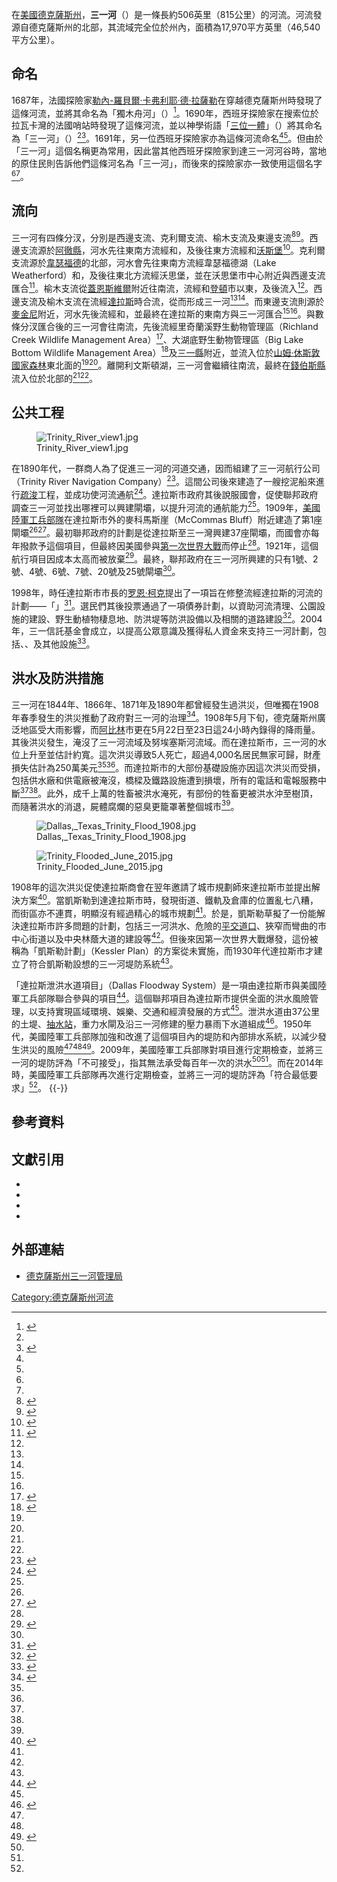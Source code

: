 {{Infobox_river
| name                = 三一河
| image               = Trinity River, Dallas, Texas.jpg
| image_size          = 280px
| image_caption       = 1901年至1907年印製的明信片，描繪了位於[[德克薩斯州|德克薩斯州]][[達拉斯縣_(德克薩斯州)|達拉斯縣]]的三一河
| map                 = Trinity Watershed.png
| map_size            = 280px
| map_caption         = 三一河及其相關流域的地圖
<!---------------------- LOCATION -->
| subdivision_type1   = 國家
| subdivision_name1   = [[美國|美國]]
| subdivision_type2   = [[美国州份|州份]]
| subdivision_name2   = [[德克薩斯州|德克薩斯州]]
<!---------------------- BASIM -->
| source1             = 
| source1_location    = 德克薩斯州北部，鄰近[[紅河_(密西西比河)|紅河]]
| source1_coordinates = {{coord|32|47|54|N|96|53|52|W|name=三一河（河源）}}<ref>{{Cite web |url = {{gnis3|1348789}} |title = Trinity River |author = Geographic Names Information System (GNIS) |date = 1979-11-30 |publisher = United States Geological Survey |language = en |accessdate = 2020-08-02}}</ref>
| source1_elevation   = 
| mouth               = 
| mouth_location      = 德克薩斯州[[錢伯斯縣_(得克薩斯州)|錢伯斯縣]]的{{tsl|en|Trinity Bay (Texas)|三一灣}}
| mouth_coordinates   = {{coord|29|44|35|N|94|42|12|W|name=三一河（河口）}}
| mouth_elevation     = {{convert|0|ft|m}}
<!---------------------- PHYSIOGNOMY -->
| length              = 506英里（815公里）{{sfn|Benke|Cushing|2005|p=215}}
| basin_size          = 17,970平方英里（46,540平方公里）{{sfn|Benke|Cushing|2005|p=227}}
| discharge1_avg      = {{convert|6368|ft3/s|m³/s}}<ref name="USGS Trinity River">{{Cite web |url = https://waterdata.usgs.gov/tx/nwis/uv/?site_no=08057000&PARAmeter_cd=00065,00060 |title = USGS 08057000 Trinity Rv at Dallas, TX |author = United States Geological Survey |language = en |accessdate = 2020-08-03 |deadurl = no |archiveurl = https://web.archive.org/web/20200803092433/https://waterdata.usgs.gov/tx/nwis/uv/?site_no=08057000&PARAmeter_cd=00065%2C00060 |archivedate = 2020-08-03 }}</ref>
| discharge1_min      = 
| discharge1_max      = 
}}

在[[美國|美國]][[德克薩斯州|德克薩斯州]]，'''三一河'''（{{lang-en|Trinity River}}）是一條長約506英里（815公里）的河流。河流發源自德克薩斯州的北部，其流域完全位於州內，面積為17,970平方英里（46,540平方公里）。

== 命名 ==
1687年，法國探險家[[勒內-羅貝爾·卡弗利耶·德·拉薩勒|勒內-羅貝爾·卡弗利耶·德·拉薩勒]]在穿越德克薩斯州時發現了這條河流，並將其命名為「獨木舟河」（{{lang-fr|Riviere des canoës}}）<ref name="History">{{Cite web |url = http://www.trinityra.org/ourhistory |title = Our History |author = Trinity River Authority |language = en |accessdate = 2020-08-05 |deadurl = no |archiveurl = https://archive.is/20130916213822/http://www.trinityra.org/ourhistory |archivedate = 2013-09-16 }}</ref>。1690年，西班牙探險家{{tsl|en|Alonso de León|阿隆索·德·利昂}}在搜索位於拉瓦卡灣的法國哨站時發現了這條河流，並以神學術語「[[三位一體|三位一體]]」（{{lang-es|Trinidad}}）將其命名為「三一河」（{{lang-es|La Santísima Trinidad}}）<ref name="History"/><ref name="D Magazine@20190520">{{Cite web |url = https://www.dmagazine.com/frontburner/2019/05/is-it-time-to-change-the-name-of-the-trinity-river-back-to-the-arkikosa-river/ |title = Is It Time to Change the Name of the Trinity River Back to the Arkikosa River? |last = Simek |first = Peter |date = 2019-05-20 |publisher = D Magazine |language = en |accessdate = 2020-08-05 |deadurl = no |archiveurl = https://web.archive.org/web/20190605070257/https://www.dmagazine.com/frontburner/2019/05/is-it-time-to-change-the-name-of-the-trinity-river-back-to-the-arkikosa-river/ |archivedate = 2019-06-05 }}</ref>。1691年，另一位西班牙探險家{{tsl|en|Domingo Terán de los Ríos|多明哥·泰蘭·德·洛斯·里奧斯}}亦為這條河流命名<ref name="History"/><ref name="D Magazine@20190520"/>。但由於「三一河」這個名稱更為常用，因此當其他西班牙探險家到達三一河河谷時，當地的原住民則告訴他們這條河名為「三一河」，而後來的探險家亦一致使用這個名字<ref name="History"/><ref name="D Magazine@20190520"/>。

== 流向 ==
三一河有四條分汊，分別是西邊支流、克利爾支流、榆木支流及東邊支流<ref name="Trinity River Basin">{{Cite web |url = https://www.twdb.texas.gov/surfacewater/rivers/river_basins/trinity/index.asp |title = Trinity River Basin |author = Texas Water Development Board |language = en |accessdate = 2020-08-03 |deadurl = no |archiveurl = https://web.archive.org/web/20200803102612/https://www.twdb.texas.gov/surfacewater/rivers/river_basins/trinity/index.asp |archivedate = 2020-08-03 }}</ref><ref name="Ulery, Van Metre & Crossfield">{{Cite journal |last = Ulery |first = Randy L. |last2 = Van Metre |first2 = Peter C. |last3 = Crossfield |first3 = Allison S. |title = TRINITY RIVER BASIN, TEXAS |journal = Journal of the American Water Resources Association |year = 1993 |volume = 29 |issue = 4 |pages = 685-711}}</ref>。西邊支流源於[[阿徹縣_(德克薩斯州)|阿徹縣]]，河水先往東南方流經{{tsl|en|Lake Bridgeport (Texas)|布里奇波特湖}}和{{tsl|en|Eagle Mountain Lake|鷹山湖}}，及後往東方流經{{tsl|en|Lake Worth (Texas)|沃斯湖}}和[[沃斯堡|沃斯堡]]<ref>{{Cite web |url = https://tshaonline.org/handbook/online/articles/rnw02 |title = West Fork of the Trinity River |publisher = Texas State Historical Association |language = en |accessdate = 2020-08-03 |deadurl = no |archiveurl = https://web.archive.org/web/20200803105204/https://tshaonline.org/handbook/online/articles/rnw02 |archivedate = 2020-08-03 }}</ref>。克利爾支流源於[[韋瑟福德|韋瑟福德]]的北部，河水會先往東南方流經韋瑟福德湖（Lake Weatherford）和{{tsl|en|Benbrook Lake|本布魯克湖}}，及後往東北方流經沃思堡，並在沃思堡市中心附近與西邊支流匯合<ref name="Trinity River">{{Cite web |url = https://tshaonline.org/handbook/online/articles/rnt02 |title = Trinity River |last = Gard |first = Wayne |publisher = Texas State Historical Association |language = en |accessdate = 2020-08-03 |deadurl = no |archiveurl = https://web.archive.org/web/20200803110733/https://tshaonline.org/handbook/online/articles/rnt02 |archivedate = 2020-08-03 }}</ref>。榆木支流從[[蓋恩斯維爾_(德克薩斯州)|蓋恩斯維爾]]附近往南流，流經{{tsl|en|Lake Ray Roberts|雷·羅伯茨湖}}和[[登頓_(德克薩斯州)|登頓]]市以東，及後流入{{tsl|en|Lewisville Lake|路易斯維爾湖}}<ref name="Ulery, Van Metre & Crossfield"/>。西邊支流及榆木支流在流經[[達拉斯|達拉斯]]時合流，從而形成三一河<ref name="Trinity River Basin"/><ref name="Ulery, Van Metre & Crossfield"/>。而東邊支流則源於[[麥金尼_(德克薩斯州)|麥金尼]]附近，河水先後流經{{tsl|en|Lavon Lake|拉馮湖}}和{{tsl|en|Lake Ray Hubbard|雷·哈伯德湖}}，並最終在達拉斯的東南方與三一河匯合<ref name="Trinity River Basin"/><ref name="Ulery, Van Metre & Crossfield"/>。與數條分汊匯合後的三一河會往南流，先後流經里奇蘭溪野生動物管理區（Richland Creek Wildlife Management Area）<ref>{{Cite web |url = https://tpwd.texas.gov/huntwild/hunt/wma/find_a_wma/list/?id=23 |title = Richland Creek (WMA) |author = Texas Parks and Wildlife Department |language = en |accessdate = 2020-08-04 |deadurl = no |archiveurl = https://web.archive.org/web/20200608055347/https://tpwd.texas.gov/huntwild/hunt/wma/find_a_wma/list/?id=23 |archivedate = 2020-06-08 }}</ref>、大湖底野生動物管理區（Big Lake Bottom Wildlife Management Area）<ref>{{Cite web |url = https://tpwd.texas.gov/huntwild/hunt/wma/find_a_wma/list/?id=1 |title = Big Lake Bottom WMA |author = Texas Parks and Wildlife Department |language = en |accessdate = 2020-08-04 |deadurl = no |archiveurl = https://web.archive.org/web/20200309134128/https://tpwd.texas.gov/huntwild/hunt/wma/find_a_wma/list/?id=1 |archivedate = 2020-03-09 }}</ref>及[[三一縣_(德克薩斯州)|三一縣]]附近，並流入位於[[山姆·休斯敦國家森林|山姆·休斯敦國家森林]]東北面的{{tsl|en|Lake Livingston|利文斯頓湖}}<ref name="Ulery, Van Metre & Crossfield"/><ref name="Trinity River"/>。離開利文斯頓湖，三一河會繼續往南流，最終在[[錢伯斯縣_(得克薩斯州)|錢伯斯縣]]流入位於{{tsl|en|Galveston Bay|加爾維斯頓灣}}北部的{{tsl|en|Trinity Bay (Texas)|三一灣}}<ref name="Ulery, Van Metre & Crossfield"/><ref name="Trinity River"/>。

== 公共工程 ==
[[File:Trinity_River_view1.jpg|left]]

在1890年代，一群商人為了促進三一河的河道交通，因而組建了三一河航行公司（Trinity River Navigation Company）<ref name="Slate@20140925">{{Cite web |url = http://www.slate.com/blogs/the_eye/2014/09/25/_99_invisible_roman_mars_on_the_attempted_creation_of_the_port_of_dallas.html |title = How Landlocked Dallas Once Tried to Become a Port City |last = Barton |first = Julia |date = 2014-09-25 |publisher = Slate |language = en |accessdate = 2020-08-04 |deadurl = no |archiveurl = https://web.archive.org/web/20200130074012/http://www.slate.com/blogs/the_eye/2014/09/25/_99_invisible_roman_mars_on_the_attempted_creation_of_the_port_of_dallas.html |archivedate = 2020-01-30 }}</ref>。這間公司後來建造了一艘挖泥船來進行[[疏浚|疏浚]]工程，並成功使河流通航<ref name="Dallas Morning News@20190620">{{Cite web |url = https://www.dallasnews.com/news/curious-texas/2019/06/20/why-doesnt-dallas-use-the-trinity-river-as-a-port-curious-texas-investigates/ |title = Why doesn’t Dallas use the Trinity River as a port? Curious Texas investigates |last = Limón |first = Elvia |date = 2019-06-20 |publisher = The Dallas Morning News |language = en |accessdate = 2020-08-04 |archive-date = 2020-08-04 |archive-url = https://web.archive.org/web/20200804125600/https://www.dallasnews.com/news/curious-texas/2019/06/20/why-doesnt-dallas-use-the-trinity-river-as-a-port-curious-texas-investigates/ |dead-url = no }}</ref>。達拉斯市政府其後說服國會，促使聯邦政府調查三一河並找出哪裡可以興建閘壩，以提升河流的通航能力<ref name="Dallas Morning News@20190620"/>。1909年，[[美國陸軍工兵部隊|美國陸軍工兵部隊]]在達拉斯市{{convert|13|mi|km}}外的麥科馬斯崖（McCommas Bluff）附近建造了第1座閘壩<ref name="Slate@20140925"/><ref name="Mitchell@1990">{{Cite journal |last = Mitchell |first = David |url = https://scholarworks.sfasu.edu/cgi/viewcontent.cgi?article=2040&context=ethj |title = The Trinity River Project, 1852-1922 |journal = East Texas Historical Jouranl |year = 1990 |volume = 28 |issue = 2 |pages = 39-45 |access-date = 2020-08-05 |archive-date = 2020-07-09 |archive-url = https://web.archive.org/web/20200709152712/https://scholarworks.sfasu.edu/cgi/viewcontent.cgi?article=2040&context=ethj |dead-url = no }}</ref>。最初聯邦政府的計劃是從達拉斯至三一灣興建37座閘壩，而國會亦每年撥款予這個項目，但最終因美國參與[[第一次世界大戰|第一次世界大戰]]而停止<ref name="Mitchell@1990"/>{{sfn|United States War Department|1919|p=1136}}。1921年，這個航行項目因成本太高而被放棄<ref name="Trinity River Navigation Projects">{{Cite web |url = https://tshaonline.org/handbook/online/articles/ett01 |title = Trinity River Navigation Projects |last = Gard |first = Wayne |publisher = Texas State Historical Association |language = en |accessdate = 2020-08-04 |deadurl = no |archiveurl = https://web.archive.org/web/20200729021635/https://tshaonline.org/handbook/online/articles/ett01 |archivedate = 2020-07-29 }}</ref>。最終，聯邦政府在三一河所興建的只有1號、2號、4號、6號、7號、20號及25號閘壩<ref name="Mitchell@1990"/>{{sfn|United States War Department|1919|p=1136}}。

1998年，時任達拉斯市市長的[[罗恩·柯克|罗恩·柯克]]提出了一項旨在修整流經達拉斯的河流的計劃——「{{tsl|en|Trinity River Project|三一河計劃}}」<ref>{{Cite web |url = https://www.dmagazine.com/publications/d-magazine/2010/january/birth-of-the-trinity-river-corrider-project/ |title = Birth of the Trinity River Corrider Project |last = Bartlett |first = Steve |date = 2010 |publisher = D Magazine |language = en |accessdate = 2020-08-04 |archive-date = 2020-08-04 |archive-url = https://web.archive.org/web/20200804171859/https://www.dmagazine.com/publications/d-magazine/2010/january/birth-of-the-trinity-river-corrider-project/ |dead-url = no }}</ref>。選民們其後投票通過了一項債券計劃，以資助河流清理、公園設施的建設、野生動植物棲息地、防洪堤等防洪設備以及相關的道路建設<ref>{{Cite web |url = https://www.texasobserver.org/3060-if-they-build-it-dallas-long-and-winding-trinity-river-corridor-project/ |title = If They Build It… Dallas' long and winding Trinity River Corridor Project |last = Dille |first = Ian |date = 2009-05-29 |publisher = D Magazine |language = en |accessdate = 2020-08-04 |deadurl = no |archiveurl = https://web.archive.org/web/20150921071012/https://www.texasobserver.org/3060-if-they-build-it-dallas-long-and-winding-trinity-river-corridor-project/ |archivedate = 2015-09-21 }}</ref>。2004年，三一信託基金會成立，以提高公眾意識及獲得私人資金來支持三一河計劃，包括{{tsl|en|Margaret Hunt Hill Bridge|瑪格麗特·亨特·希爾大橋}}、{{tsl|en|Margaret McDermott Bridge|瑪格麗特·麥克德莫特大橋}}、{{tsl|en|Ronald Kirk Bridge|羅恩·柯克大橋}}及其他設施<ref>{{Cite web |url = http://thetrinitytrust.org/the-trinity-trust/ |title = About Us |author = Trinity Park Conservancy |language = en |accessdate = 2020-08-04 |deadurl = yes |archiveurl = https://web.archive.org/web/20190915035353/http://thetrinitytrust.org/the-trinity-trust/ |archivedate = 2019-09-15 }}</ref>。

== 洪水及防洪措施 ==
三一河在1844年、1866年、1871年及1890年都曾經發生過洪災，但唯獨在1908年春季發生的洪災推動了政府對三一河的治理<ref name="D Magazine@20170311">{{Cite web |url = https://www.dmagazine.com/publications/d-magazine/2017/march/wild-dallas-trinity-river-guide-dallas/taming-the-trinity/ |title = Taming the Trinity |last = Simek |first = Peter |date = 2017-03-11 |publisher = D Magazine |language = en |accessdate = 2020-08-05 |deadurl = no |archiveurl = https://web.archive.org/web/20170311013052/https://www.dmagazine.com/publications/d-magazine/2017/march/wild-dallas-trinity-river-guide-dallas/taming-the-trinity/ |archivedate = 2017-03-11 }}</ref>。1908年5月下旬，德克薩斯州廣泛地區受大雨影響，而[[阿比林_(得克萨斯州)|阿比林]]市更在5月22日至23日這24小時內錄得{{convert|6.78|inch|mm}}的降雨量{{sfn|Burnett|2008|p=300}}。其後洪災發生，淹沒了三一河流域及努埃塞斯河流域{{sfn|Burnett|2008|p=300}}。而在達拉斯市，三一河的水位上升至{{convert|52.6|ft|m}}並估計約{{convert|2|mi|km}}寬{{sfn|Burnett|2008|p=300}}。這次洪災導致5人死亡，超過4,000名居民無家可歸，財產損失估計為250萬美元<ref name="Dallas Morning News@20190620"/><ref name="D Magazine@20170311"/>。而達拉斯市的大部份基礎設施亦因這次洪災而受損，包括供水廠和供電廠被淹沒，橋樑及鐵路設施遭到損壞，所有的電話和電報服務中斷<ref name="Dallas Morning News@20190620"/><ref name="D Magazine@20170311"/>。此外，成千上萬的牲畜被洪水淹死，有部份的牲畜更被洪水沖至樹頂，而隨著洪水的消退，屍體腐爛的惡臭更籠罩著整個城市<ref name="D Magazine@20170311"/>{{sfn|Payne|1982|pp=119-155}}。

[[File:Dallas,_Texas_Trinity_Flood_1908.jpg|thumb]]

[[File:Trinity_Flooded_June_2015.jpg|right]]

1908年的這次洪災促使達拉斯商會在翌年邀請了城市規劃師{{tsl|en|George Kessler|喬治·凱斯勒}}來達拉斯市並提出解決方案<ref name="Wilson's journal">{{Cite journal |last = Wilson |first = William H. |title = Adapting to Growth: Dallas, Texas, and the Kessler Plan, 1908-1933 |journal = Arizona and the West |year = 1983 |volume = 25 |issue = 3 |pages= 245-260}}</ref>。當凱斯勒到達達拉斯市時，發現街道、鐵軌及倉庫的位置亂七八糟，而街區亦不連貫，明顯沒有經過精心的城市規劃<ref name="D Magazine@20170311"/>。於是，凱斯勒草擬了一份能解決達拉斯市許多問題的計劃，包括三一河洪水、危險的[[平交道口|平交道口]]、狹窄而彎曲的市中心街道以及中央林蔭大道的建設等<ref name="Wilson's journal"/>。但後來因第一次世界大戰爆發，這份被稱為「凱斯勒計劃」（Kessler Plan）的方案從未實施，而1930年代達拉斯市才建立了符合凱斯勒設想的三一河堤防系統<ref name="D Magazine@20170311"/>。

「達拉斯泄洪水道項目」（Dallas Floodway System）是一項由達拉斯市與美國陸軍工兵部隊聯合參與的項目<ref name="Dallas Floodway Project">{{Cite web |url = https://trinityrivercorridor.com/flood-control/dallas-floodway-project |title = Dallas Floodway Project |author = Trinity River Corridor |language = en |accessdate = 2020-08-05 |deadurl = no |archiveurl = https://web.archive.org/web/20200618220100/https://trinityrivercorridor.com/flood-control/dallas-floodway-project |archivedate = 2020-06-18 }}</ref>。這個聯邦項目為達拉斯市提供全面的洪水風險管理，以支持實現區域環境、娛樂、交通和經濟發展的方式<ref name="Dallas Floodway Project"/>。泄洪水道由37公里的土堤、[[抽水站|抽水站]]，重力水閘及沿三一河修建的壓力暴雨下水道組成<ref name="Barth, Ringen & Sallas">{{cite conference | last = Barth | first = Brad | last2 = Ringen | first2 = Stephen W. | last3 = Sallas | first3 = Jeffrey H. | title = City of Dallas Floodway System (DFS) Case Study: 100-Year Levee Remediation | pages = 59-68 | date = 2014-11-03 | conference = 2014 Biennial Rocky Mountain Geo-Conference | location = Lakewood, CO | accessdate = 2020-08-05}}</ref>。1950年代，美國陸軍工兵部隊加強和改進了這個項目內的堤防和內部排水系統，以減少發生洪災的風險<ref name="Dallas Floodway Project"/><ref name="Barth, Ringen & Sallas"/><ref name="U.S. Army Corps of Engineers">{{Cite web |url = https://www.swf.usace.army.mil/Missions/Water-Sustainment/Dallas-Floodway/ |title = Dallas Floodway Project |author = U.S. Army Corps of Engineers |language = en |accessdate = 2020-08-05 |deadurl = no |archiveurl = https://web.archive.org/web/20200609175242/https://www.swf.usace.army.mil/Missions/Water-Sustainment/Dallas-Floodway/ |archivedate = 2020-06-09 }}</ref>。2009年，美國陸軍工兵部隊對項目進行定期檢查，並將三一河的堤防評為「不可接受」，指其無法承受每百年一次的洪水<ref name="Dallas Morning News@20190620"/><ref name="Barth, Ringen & Sallas"/>。而在2014年時，美國陸軍工兵部隊再次進行定期檢查，並將三一河的堤防評為「符合最低要求」<ref name="U.S. Army Corps of Engineers"/>。
{{-}}
== 參考資料 ==
{{reflist|2}}

== 文獻引用 ==
* {{Cite book | last = Benke | first = Arthur C. | last2 = Cushing | first2 = Colbert E. | title = Rivers of North America | location = Burlington, MA | publisher = Elsevier Academic Press | date = 2005 | ISBN = 978-0-12-088253-3 | language = en | ref = harv}}
* {{Cite book | last = Burnett | first = Jonathan | title = Flash Floods in Texas | location = College Station, TX | publisher = Texas A&M University Press | date = 2008 | ISBN = 978-1-58544-590-5 | language = en | ref = harv}}
* {{Cite book | last = Payne |first = Darwin | title = Dallas, an illustrated history | location = Woodland Hills, CA | publisher = Windsor Publications | date = 1982 | ISBN = 978-0-89781-034-0 | language = en | ref = harv}}
* {{Cite book | author = United States War Department | title = War Department Annual Reports, 1919. Volume II: Report of the Chief of Engineers (Without Appendices) | location = Washington, DC | publisher = U.S. Government Printing Office | date = 1919 | language = en | ref = harv}}

== 外部連結 ==
*[http://www.trinityra.org/ 德克薩斯州三一河管理局]{{Webarchive|url=http://webarchive.loc.gov/all/20020914084539/http://www.trinityra.org/ |date=2002-09-14 }}

[[Category:德克薩斯州河流|Category:德克薩斯州河流]]

{{DEFAULTSORT:Trinity River}}